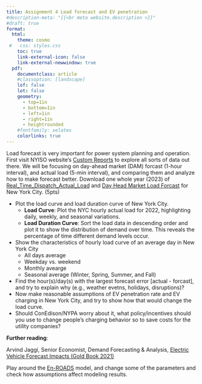 ```yaml
---
title: Assignment 4 Load forecast and EV penetration
#description-meta: "{{<br meta website.description >}}"
#draft: true
format: 
  html: 
    theme: cosmo
 #   css: styles.css
    toc: true
    link-external-icon: false
    link-external-newwindow: true
  pdf: 
    documentclass: article
    #classoption: [landscape]
    lof: false
    lot: false
    geometry:
      - top=1in
      - bottom=1in
      - left=1in
      - right=1in
      - heightrounded
    #fontfamily: xelatex
    colorlinks: true
---
```


Load forecast is very important for power system planning and operation. First visit NYISO website's [Custom Reports](https://www.nyiso.com/custom-reports) to explore all sorts of data out there. We will be focusing on day-ahead market (DAM) forcast (1-hour interval), and actual load (5-min interval), and comparing them and analyze how to make forecast better. Download one whole year (2023) of [Real_Time_Dispatch_Actual_Load](/data/2023_OASIS_Real_Time_Dispatch_Actual_Load.csv) and [Day Head Market Load Forcast](/data/2023_OASIS_Day_Ahead_Market_ISO_Load_Forecast.csv) for New York City. (5pts) 

- Plot the load curve and load duration curve of New York City.  
  -	**Load Curve**: Plot the NYC hourly actual load for 2022, highlighting daily, weekly, and seasonal variations.   
  -	**Load Duration Curve**: Sort the load data in descending order and plot it to show the distribution of demand over time. This reveals the percentage of time different demand levels occur.  
- Show the characteristics of hourly load curve of an average day in New York City  
  - All days average  
  - Weekday vs. weekend  
  - Monthly avearge   
  - Seasonal average (Winter, Spring, Summer, and Fall)   
- Find the hour(s)/day(s) with the largest forecast error [actual - forcast], and try to explain why (e.g., weather evetns, holidays, disruptions)?  
- Now make reasonable assumptions of EV penetration rate and EV charging in New York City, and try to show how that would change the load curve. 
- Should ConEdison/NYPA worry about it, what policy/incentives should you use to change people's charging behavior so to save costs for the utility companies? 


**Further reading**: 

Arvind Jaggi, Senior Economist, Demand Forecasting & Analysis, [Electric Vehicle Forecast Impacts (Gold Book 2021)](https://www.nyiso.com/documents/20142/19415353/04%202021%20GoldBook%20EVForecast.pdf/bc823f27-cbbd-669f-8d76-e695d59b9bed)

Play around the [En-ROADS](https://en-roads.climateinteractive.org/scenario.html?v=22.10.0&p1=110&p7=100&p10=5&p16=-0.03&p23=-30&p30=-0.07&p35=2&p39=250&p47=5&p50=5&p53=100&p55=100&p57=-10&p59=-100&p63=8.9&p65=100&p67=100) model, and change some of the parameters and check how assumptions affect modeling results. 

